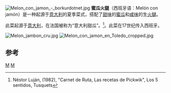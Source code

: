 [[File:Melon_con_jamon_-_borkurdotnet.jpg|thumb]]
'''蜜瓜火腿'''（西班牙语：Melón con jamón）是一种起源于[[意大利|意大利]]的夏季菜式，搭配了[[甜味|甜味]]的[[蜜瓜|蜜瓜]]和[[咸味|咸味]]的生[[火腿|火腿]]。

此菜起源于[[意大利|意大利]]，在法国被称为“意大利甜瓜”。<ref name="Nestor">Néstor Luján, (1982), "Carnet de Ruta, Las recetas de Pickwik", Los 5 sentidos, Tusquets</ref>。此菜在17世纪传入西班牙。

[[File:Melon_jambon_cru.jpg|thumb]]
[[File:Melon_con_jamon_en_Toledo_cropped.jpg|thumb]]

== 参考 ==
<references/>
{{commonscat|Melon with ham}}

[[Category:西班牙食品|M]]
[[Category:意大利食品|M]]